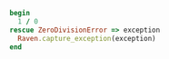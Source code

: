 ```ruby
begin
  1 / 0
rescue ZeroDivisionError => exception
  Raven.capture_exception(exception)
end
```
